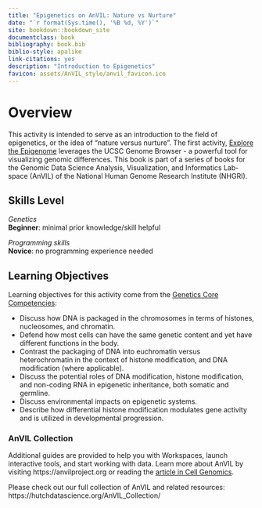 ```yaml
---
title: "Epigenetics on AnVIL: Nature vs Nurture"
date: "`r format(Sys.time(), '%B %d, %Y')`"
site: bookdown::bookdown_site
documentclass: book
bibliography: book.bib
biblio-style: apalike
link-citations: yes
description: "Introduction to Epigenetics"
favicon: assets/AnVIL_style/anvil_favicon.ico
---
```



# Overview {-}

This activity is intended to serve as an introduction to the field of epigenetics, or the idea of "nature versus nurture". The first activity, [Explore the Epigenome](explore-the-epigenome#launch-the-genome-browser-gateway) leverages the UCSC Genome Browser - a powerful tool for visualizing genomic differences. This book is part of a series of books for the Genomic Data Science Analysis, Visualization, and Informatics Lab-space (AnVIL) of the National Human Genome Research Institute (NHGRI). 

## Skills Level {-}

<div class = "notice">
_Genetics_  
**Beginner**: minimal prior knowledge/skill helpful
 
_Programming skills_  
**Novice**: no programming experience needed
</div>

## Learning Objectives {-}

Learning objectives for this activity come from the [Genetics Core Competencies](https://genetics-gsa.org/education/genetics-learning-framework/):

- Discuss how DNA is packaged in the chromosomes in terms of histones, nucleosomes, and chromatin.  
- Defend how most cells can have the same genetic content and yet have different functions in the body.  
- Contrast the packaging of DNA into euchromatin versus heterochromatin in the context of histone modification, and DNA modification (where applicable).  
- Discuss the potential roles of DNA modification, histone modification, and non-coding RNA in epigenetic inheritance, both somatic and germline.  
- Discuss environmental impacts on epigenetic systems.  
- Describe how differential histone modification modulates gene activity and is utilized in developmental progression.  

### AnVIL Collection {-}

Additional guides are provided to help you with Workspaces, launch interactive tools, and start working with data. Learn more about AnVIL by visiting https://anvilproject.org or reading the [article in Cell Genomics](https://www.sciencedirect.com/science/article/pii/S2666979X21001063).

Please check out our full collection of AnVIL and related resources: https://hutchdatascience.org/AnVIL_Collection/
